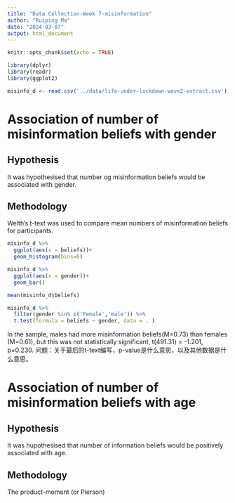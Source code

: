 ```yaml
---
title: "Data Collection-Week 7-misinformation"
author: "Ruiping Ma"
date: "2024-03-07"
output: html_document
---
```


```r
knitr::opts_chunk$set(echo = TRUE)

library(dplyr)
library(readr)
library(ggplot2)

misinfo_d <- read.csv('../data/life-under-lockdown-wave2-extract.csv')
```

# Association of number of misinformation beliefs with gender
## Hypothesis
It was hypothesised that number og misinformation beliefs would be associated with gender.

## Methodology
Welth's t-text was used to compare mean numbers of misinformation beliefs for participants.


```r
misinfo_d %>%
  ggplot(aes(x = beliefs))+
  geom_histogram(bins=6)
```


```r
misinfo_d %>%
  ggplot(aes(x = gender))+
  geom_bar()
```

```r
mean(misinfo_d$beliefs)
```
```r
misinfo_d %>%
  filter(gender %in% c('Female','male')) %>%
  t.test(formula = beliefs ~ gender, data = . )
```


In the sample, males had more misinformation beliefs(M=0.73) than females (M=0.61), but this was not statistically significant, t(491.31) = -1.201, p=0.230.
问题：关于最后的t-text编写，p-value是什么意思，以及其他数据是什么意思。

# Association of number of misinformation beliefs with age
## Hypothesis
It was hupothesised that number of information beliefs would be positively associated with age.

## Methodology
The product-moment (or Pierson)


